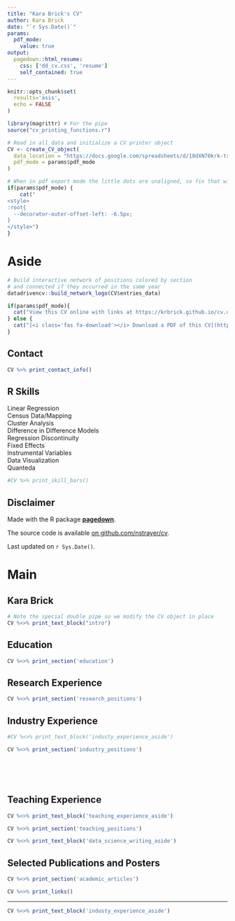 ```yaml
---
title: "Kara Brick's CV"
author: Kara Brick
date: "`r Sys.Date()`"
params:
  pdf_mode:
    value: true
output:
  pagedown::html_resume:
    css: ['dd_cv.css', 'resume']
    self_contained: true
---
```


```r
knitr::opts_chunk$set(
  results='asis', 
  echo = FALSE
)

library(magrittr) # For the pipe
source("cv_printing_functions.r")

# Read in all data and initialize a CV printer object
CV <- create_CV_object(
  data_location = "https://docs.google.com/spreadsheets/d/18dXN70krk-tsSFAqnhOFa-Q-03kYBT_8Nie8vJzFsig/edit#gid=917338460",  
  pdf_mode = params$pdf_mode
)

```


```r
# When in pdf export mode the little dots are unaligned, so fix that with some conditional CSS.
if(params$pdf_mode) {
    cat("
<style>
:root{
  --decorator-outer-offset-left: -6.5px;
}
</style>")
}
```


Aside
================================================================================

```r
# Build interactive network of positions colored by section
# and connected if they occurred in the same year
datadrivencv::build_network_logo(CV$entries_data)
```


```r
if(params$pdf_mode){
  cat("View this CV online with links at https://krbrick.github.io/cv.og/")
} else {
  cat("[<i class='fas fa-download'></i> Download a PDF of this CV](https://github.com/krbrick/cv/raw/master/krbrick_cv.pdf)")
}
```

Contact {#contact}
--------------------------------------------------------------------------------

```r
CV %>% print_contact_info()
```



R Skills {#skills}
--------------------------------------------------------------------------------
Linear Regression  
Census Data/Mapping  
Cluster Analysis  
Difference in Difference Models  
Regression Discontinuity  
Fixed Effects  
Instrumental Variables  
Data Visualization  
Quanteda  
```r
#CV %>% print_skill_bars()
```



Disclaimer {#disclaimer}
--------------------------------------------------------------------------------

Made with the R package [**pagedown**](https://github.com/rstudio/pagedown). 

The source code is available [on github.com/nstrayer/cv](https://github.com/krbrick/cv).

Last updated on `r Sys.Date()`.



Main
================================================================================

Kara Brick {#title}
--------------------------------------------------------------------------------

```r
# Note the special double pipe so we modify the CV object in place
CV %<>% print_text_block("intro") 
```


Education {data-icon=graduation-cap data-concise=true}
--------------------------------------------------------------------------------

```r
CV %<>% print_section('education')
```



Research Experience {data-icon=laptop}
--------------------------------------------------------------------------------

```r
CV %<>% print_section('research_positions')
```



Industry Experience {data-icon=suitcase}
--------------------------------------------------------------------------------

::: aside
```r
#CV %<>% print_text_block('industy_experience_aside')
```
:::

```r
CV %<>% print_section('industry_positions')
```

<!-- These breaks just force a new page so section doesnt get cut off -->
<br>
<br>
<br>

Teaching Experience {data-icon=chalkboard-teacher}
--------------------------------------------------------------------------------

::: aside
```r
CV %<>% print_text_block('teaching_experience_aside')
```
:::

```r
CV %<>% print_section('teaching_positions')
```


::: aside
```r
CV %<>% print_text_block('data_science_writing_aside')
```
:::





Selected Publications and Posters {data-icon=book}
--------------------------------------------------------------------------------

```r
CV %<>% print_section('academic_articles')
```


```r
CV %<>% print_links()
```


--------------------------------------------------------------------------------

```r
CV %<>% print_text_block('industy_experience_aside')
```
